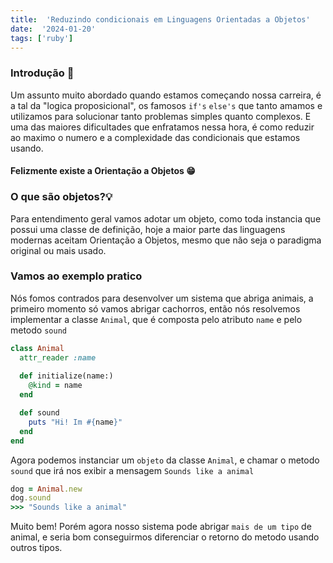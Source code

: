 ```yaml
---
title:  'Reduzindo condicionais em Linguagens Orientadas a Objetos'
date:  '2024-01-20'
tags: ['ruby']
---
```


###  Introdução 🚀
 
Um assunto muito abordado quando estamos começando nossa carreira, é a tal da "logica proposicional", os famosos `if's` `else's` que tanto amamos e utilizamos para solucionar tanto problemas simples quanto complexos.  E uma das maiores dificultades que enfratamos nessa hora, é como reduzir ao maximo o numero e a complexidade das condicionais que estamos usando.

#### Felizmente existe a Orientação a Objetos 😁

### O que são objetos?💡
Para entendimento geral vamos adotar um objeto, como toda instancia que possui uma classe de definição, hoje a maior parte das linguagens modernas aceitam Orientação a Objetos, mesmo que não seja o paradigma original ou mais usado. 


### Vamos ao exemplo pratico

Nós fomos contrados para desenvolver um sistema que abriga animais, a primeiro momento só vamos abrigar cachorros, então nós resolvemos implementar a classe `Animal`, que é composta pelo atributo `name` e pelo metodo `sound`
```ruby
class Animal
  attr_reader :name
  
  def initialize(name:)
    @kind = name
  end

  def sound
    puts "Hi! Im #{name}"
  end
end
```
Agora podemos instanciar um `objeto` da classe `Animal`, e chamar o metodo `sound` que irá nos exibir a mensagem `Sounds like a animal`

```ruby
dog = Animal.new
dog.sound
>>> "Sounds like a animal"
```

Muito bem! Porém agora nosso sistema pode abrigar `mais de um tipo` de animal, e seria bom conseguirmos diferenciar o retorno do metodo usando outros tipos. 

